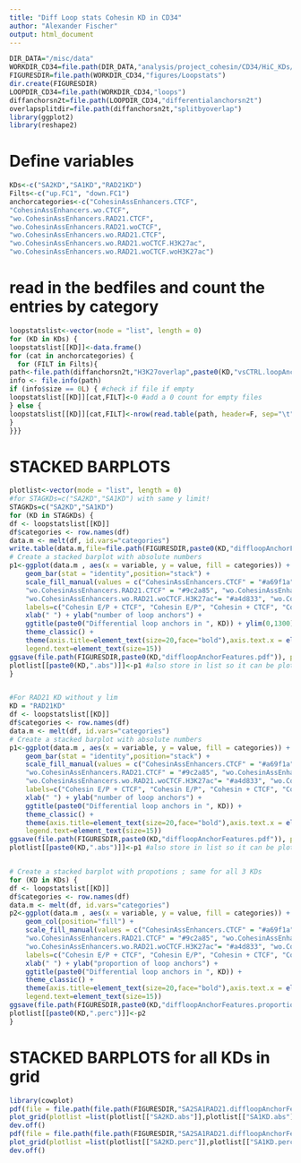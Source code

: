 ```yaml
---
title: "Diff Loop stats Cohesin KD in CD34"
author: "Alexander Fischer"
output: html_document
---
```


```r
DIR_DATA="/misc/data"
WORKDIR_CD34=file.path(DIR_DATA,"analysis/project_cohesin/CD34/HiC_KDs/DeepSeq_Analysis/")
FIGURESDIR=file.path(WORKDIR_CD34,"figures/Loopstats")
dir.create(FIGURESDIR)
LOOPDIR_CD34=file.path(WORKDIR_CD34,"loops")
diffanchorsn2t=file.path(LOOPDIR_CD34,"differentialanchorsn2t")
overlapsplitdir=file.path(diffanchorsn2t,"splitbyoverlap")
library(ggplot2)
library(reshape2)
```


# Define variables
```r
KDs<-c("SA2KD","SA1KD","RAD21KD")
Filts<-c("up.FC1", "down.FC1")
anchorcategories<-c("CohesinAssEnhancers.CTCF",
"CohesinAssEnhancers.wo.CTCF",
"wo.CohesinAssEnhancers.RAD21.CTCF",
"wo.CohesinAssEnhancers.RAD21.woCTCF",
"wo.CohesinAssEnhancers.wo.RAD21.CTCF",
"wo.CohesinAssEnhancers.wo.RAD21.woCTCF.H3K27ac",
"wo.CohesinAssEnhancers.wo.RAD21.woCTCF.woH3K27ac")
```

# read in the bedfiles and count the entries by category
```r
loopstatslist<-vector(mode = "list", length = 0)
for (KD in KDs) {
loopstatslist[[KD]]<-data.frame()
for (cat in anchorcategories) {
  for (FILT in Filts){
path<-file.path(diffanchorsn2t,"H3K27overlap",paste0(KD,"vsCTRL.loopAnchors.red.", FILT, ".",cat,".Overlap.bed"))
info <- file.info(path)
if (info$size == 0L) { #check if file if empty 
loopstatslist[[KD]][cat,FILT]<-0 #add a 0 count for empty files
} else {
loopstatslist[[KD]][cat,FILT]<-nrow(read.table(path, header=F, sep="\t")) #add count for proper files
}
}}}
```



# STACKED BARPLOTS
```r

plotlist<-vector(mode = "list", length = 0)
#for STAGKDs=c("SA2KD","SA1KD") with same y limit!
STAGKDs=c("SA2KD","SA1KD")
for (KD in STAGKDs) {
df <- loopstatslist[[KD]]
df$categories <- row.names(df)
data.m <- melt(df, id.vars="categories")
write.table(data.m,file=file.path(FIGURESDIR,paste0(KD,"diffloopAnchorFeatures.txt")),sep="\t",row.names=FALSE,quote=FALSE)
# Create a stacked barplot with absolute numbers
p1<-ggplot(data.m , aes(x = variable, y = value, fill = categories)) +
    geom_bar(stat = "identity",position="stack") +
    scale_fill_manual(values = c("CohesinAssEnhancers.CTCF" = "#a69f1a", "CohesinAssEnhancers.wo.CTCF" = "#ffee03",
    "wo.CohesinAssEnhancers.RAD21.CTCF" = "#9c2a85", "wo.CohesinAssEnhancers.RAD21.woCTCF"= "#dd23b8", "wo.CohesinAssEnhancers.wo.RAD21.CTCF"= "#1411dc",
    "wo.CohesinAssEnhancers.wo.RAD21.woCTCF.H3K27ac"= "#a4d833", "wo.CohesinAssEnhancers.wo.RAD21.woCTCF.woH3K27ac"= "#aaaaa1"),
    labels=c("Cohesin E/P + CTCF", "Cohesin E/P", "Cohesin + CTCF", "Cohesin", "CTCF", "E/P", "other")) + 
    xlab(" ") + ylab("number of loop anchors") + 
    ggtitle(paste0("Differential loop anchors in ", KD)) + ylim(0,1300) +
    theme_classic() +
    theme(axis.title=element_text(size=20,face="bold"),axis.text.x = element_text(size=15),axis.text.y = element_text(size=15),
    legend.text=element_text(size=15)) 
ggsave(file.path(FIGURESDIR,paste0(KD,"diffloopAnchorFeatures.pdf")), plot=p1, height = 7,width = 7) #directly save to pdf
plotlist[[paste0(KD,".abs")]]<-p1 #also store in list so it can be plotted in grid later
}


#For RAD21 KD without y lim
KD = "RAD21KD"
df <- loopstatslist[[KD]]
df$categories <- row.names(df)
data.m <- melt(df, id.vars="categories")
# Create a stacked barplot with absolute numbers
p1<-ggplot(data.m , aes(x = variable, y = value, fill = categories)) +
    geom_bar(stat = "identity",position="stack") +
    scale_fill_manual(values = c("CohesinAssEnhancers.CTCF" = "#a69f1a", "CohesinAssEnhancers.wo.CTCF" = "#ffee03",
    "wo.CohesinAssEnhancers.RAD21.CTCF" = "#9c2a85", "wo.CohesinAssEnhancers.RAD21.woCTCF"= "#dd23b8", "wo.CohesinAssEnhancers.wo.RAD21.CTCF"= "#1411dc",
    "wo.CohesinAssEnhancers.wo.RAD21.woCTCF.H3K27ac"= "#a4d833", "wo.CohesinAssEnhancers.wo.RAD21.woCTCF.woH3K27ac"= "#aaaaa1"),
    labels=c("Cohesin E/P + CTCF", "Cohesin E/P", "Cohesin + CTCF", "Cohesin", "CTCF", "E/P", "other")) + 
    xlab(" ") + ylab("number of loop anchors") +
    ggtitle(paste0("Differential loop anchors in ", KD)) +
    theme_classic() +
    theme(axis.title=element_text(size=20,face="bold"),axis.text.x = element_text(size=15),axis.text.y = element_text(size=15),
    legend.text=element_text(size=15)) 
ggsave(file.path(FIGURESDIR,paste0(KD,"diffloopAnchorFeatures.pdf")), plot=p1, height = 7,width = 7) #directly save to pdf
plotlist[[paste0(KD,".abs")]]<-p1 #also store in list so it can be plotted in grid later


# Create a stacked barplot with propotions ; same for all 3 KDs
for (KD in KDs) {
df <- loopstatslist[[KD]]
df$categories <- row.names(df)
data.m <- melt(df, id.vars="categories")
p2<-ggplot(data.m , aes(x = variable, y = value, fill = categories)) +
    geom_col(position="fill") +
    scale_fill_manual(values = c("CohesinAssEnhancers.CTCF" = "#a69f1a", "CohesinAssEnhancers.wo.CTCF" = "#ffee03",
    "wo.CohesinAssEnhancers.RAD21.CTCF" = "#9c2a85", "wo.CohesinAssEnhancers.RAD21.woCTCF"= "#dd23b8", "wo.CohesinAssEnhancers.wo.RAD21.CTCF"= "#1411dc",
    "wo.CohesinAssEnhancers.wo.RAD21.woCTCF.H3K27ac"= "#a4d833", "wo.CohesinAssEnhancers.wo.RAD21.woCTCF.woH3K27ac"= "#aaaaa1"),
    labels=c("Cohesin E/P + CTCF", "Cohesin E/P", "Cohesin + CTCF", "Cohesin", "CTCF", "E/P", "other")) + 
    xlab(" ") + ylab("proportion of loop anchors") +
    ggtitle(paste0("Differential loop anchors in ", KD)) +
    theme_classic() +
    theme(axis.title=element_text(size=20,face="bold"),axis.text.x = element_text(size=15),axis.text.y = element_text(size=15),
    legend.text=element_text(size=15))
ggsave(file.path(FIGURESDIR,paste0(KD,"diffloopAnchorFeatures.proportions.pdf")), plot=p2, height = 7,width = 7)
plotlist[[paste0(KD,".perc")]]<-p2
}
```



# STACKED BARPLOTS for all KDs in grid
```r
library(cowplot)
pdf(file = file.path(file.path(FIGURESDIR,"SA2SA1RAD21.diffloopAnchorFeatures.absolute.pdf")),height = 6,width = 21)
plot_grid(plotlist =list(plotlist[["SA2KD.abs"]],plotlist[["SA1KD.abs"]],plotlist[["RAD21KD.abs"]]),ncol=3)
dev.off()
pdf(file = file.path(file.path(FIGURESDIR,"SA2SA1RAD21.diffloopAnchorFeatures.proportions.pdf")),height = 6,width = 21)
plot_grid(plotlist =list(plotlist[["SA2KD.perc"]],plotlist[["SA1KD.perc"]],plotlist[["RAD21KD.perc"]]),ncol=3)
dev.off()
```